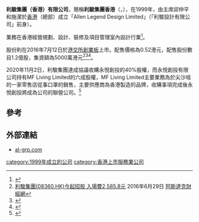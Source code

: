 '''利駿集團（香港）有限公司'''，簡稱'''利駿集團香港'''（'''{{lang-en|AL GROUP LIMITED}}'''，{{hkex|8360}}），在1999年，由主席邱仲平和施潔於[[香港|香港]]（總部）成立「Allen Legend Design Limited」（「利駿設計有限公司」前身）。

業務在香港經營規劃、設計、裝修及項目管理室內設計行業<ref>{{Cite web |url=http://www.al-grp.com/zh/about/profile/ |title=利駿集團（香港）有限公司簡介 |accessdate=2016-07-06 |archive-date=2019-09-24 |archive-url=https://web.archive.org/web/20190924211442/http://www.al-grp.com/zh/about/profile/ |dead-url=no }}</ref>。

股份則在2016年7月12日於[[港交所|港交所]][[香港創業板|創業板]]上市。配售價格為0.52港元，配售股份數目1.2億股，集資額為5000萬港元<ref>[http://www.aastocks.com/tc/stocks/news/aafn-news/NOW.742315/1 利駿集團(08360.HK)今起招股 入場費2,585.8元] {{Wayback|url=http://www.aastocks.com/tc/stocks/news/aafn-news/NOW.742315/1 |date=20190914224227 }}2016年6月29日 [[阿斯達克財經網|阿斯達克財經網]]</ref><ref>{{Cite web |url=http://gem.ednews.hk/listedco/listconews/GEM/2016/0629/GLN20160629044_C.pdf |title=利駿集團（香港）有限公司招股公告 |access-date=2016-07-06 |archive-url=https://web.archive.org/web/20170302025849/http://gem.ednews.hk/listedco/listconews/GEM/2016/0629/GLN20160629044_C.pdf |archive-date=2017-03-02 |dead-url=yes }}</ref><ref>{{Cite web |url=http://gem.ednews.hk/listedco/listconews/GEM/2016/0629/GLN20160629046_C.pdf |title=利駿集團（香港）有限公司招股資料 |access-date=2016-07-06 |archive-url=https://web.archive.org/web/20170302030728/http://gem.ednews.hk/listedco/listconews/GEM/2016/0629/GLN20160629046_C.pdf |archive-date=2017-03-02 |dead-url=yes }}</ref>。


2020年11月2日，利駿集團達成協議收購永悅創投的40%股權，而永悅創投有限公司持有MF Living Limited的六成股權，MF Living Limited主要業務為於尖沙咀的一家零售店從事口罩的銷售，主要供應商為香港製造的品牌，收購事項完成後永悅創投將成為公司的聯營公司。<ref>{{Cite web|title=利駿集團香港(08360.HK)收購口罩銷售商部分權益|url=https://hk.finance.yahoo.com/news/%E5%88%A9%E9%A7%BF%E9%9B%86%E5%9C%98%E9%A6%99%E6%B8%AF-08360-hk-%E6%94%B6%E8%B3%BC%E5%8F%A3%E7%BD%A9%E9%8A%B7%E5%94%AE%E5%95%86%E9%83%A8%E5%88%86%E6%AC%8A%E7%9B%8A-025836828.html|accessdate=|author=|date=|format=|publisher=|language=}}</ref>

==參考==
{{reflist}}

==外部連結==
*[http://www.al-grp.com al-grp.com] {{Wayback|url=http://www.al-grp.com/ |date=20201024114824 }}

[[category:1999年成立的公司|category:1999年成立的公司]]
[[category:香港上市服務業公司|category:香港上市服務業公司]]